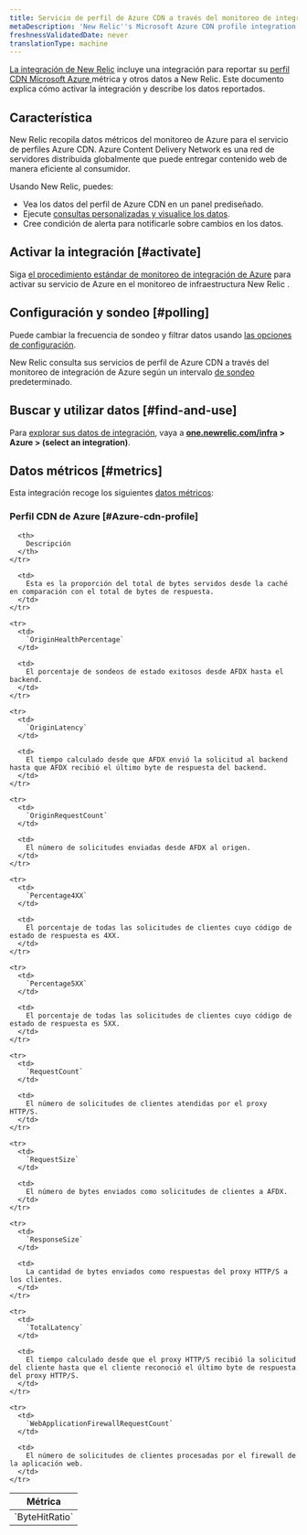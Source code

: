 ```yaml
---
title: Servicio de perfil de Azure CDN a través del monitoreo de integración de Azure
metaDescription: 'New Relic''s Microsoft Azure CDN profile integration: what data it reports and how to enable it.'
freshnessValidatedDate: never
translationType: machine
---
```


[La integración de New Relic](/docs/infrastructure/integrations-getting-started/getting-started/introduction-infrastructure-integrations) incluye una integración para reportar su [perfil CDN Microsoft Azure ](https://azure.microsoft.com/en-us/services/cdn/)métrica y otros datos a New Relic. Este documento explica cómo activar la integración y describe los datos reportados.

## Característica

New Relic recopila datos métricos del monitoreo de Azure para el servicio de perfiles Azure CDN. Azure Content Delivery Network es una red de servidores distribuida globalmente que puede entregar contenido web de manera eficiente al consumidor.

Usando New Relic, puedes:

* Vea los datos del perfil de Azure CDN en un panel prediseñado.
* Ejecute [consultas personalizadas y visualice los datos](/docs/infrastructure/integrations-getting-started/getting-started/use-integration-data-new-relic-insights).
* Cree condición de alerta para notificarle sobre cambios en los datos.

## Activar la integración [#activate]

Siga [el procedimiento estándar de monitoreo de integración de Azure](/docs/infrastructure/microsoft-azure-integrations/azure-integrations-list/azure-monitor) para activar su servicio de Azure en el monitoreo de infraestructura New Relic .

## Configuración y sondeo [#polling]

Puede cambiar la frecuencia de sondeo y filtrar datos usando [las opciones de configuración](/docs/infrastructure/microsoft-azure-integrations/azure-integrations-list/azure-monitor/#settings).

New Relic consulta sus servicios de perfil de Azure CDN a través del monitoreo de integración de Azure según un intervalo [de sondeo](/docs/infrastructure/microsoft-azure-integrations/azure-integrations-list/azure-monitor/#settings) predeterminado.

## Buscar y utilizar datos [#find-and-use]

Para [explorar sus datos de integración](/docs/infrastructure/integrations/find-use-infrastructure-integration-data), vaya a <DNT>**[one.newrelic.com/infra](https://one.newrelic.com/infra) > Azure > (select an integration)**</DNT>.

## Datos métricos [#metrics]

Esta integración recoge los siguientes [datos métricos](/docs/infrastructure/integrations-getting-started/getting-started/understand-integration-data-data-types#metric):

### Perfil CDN de Azure [#Azure-cdn-profile]

<table>
  <thead>
    <tr>
      <th style={{ width: "300px" }}>
        Métrica
      </th>

      <th>
        Descripción
      </th>
    </tr>
  </thead>

  <tbody>
    <tr>
      <td>
        `ByteHitRatio`
      </td>

      <td>
        Esta es la proporción del total de bytes servidos desde la caché en comparación con el total de bytes de respuesta.
      </td>
    </tr>

    <tr>
      <td>
        `OriginHealthPercentage`
      </td>

      <td>
        El porcentaje de sondeos de estado exitosos desde AFDX hasta el backend.
      </td>
    </tr>

    <tr>
      <td>
        `OriginLatency`
      </td>

      <td>
        El tiempo calculado desde que AFDX envió la solicitud al backend hasta que AFDX recibió el último byte de respuesta del backend.
      </td>
    </tr>

    <tr>
      <td>
        `OriginRequestCount`
      </td>

      <td>
        El número de solicitudes enviadas desde AFDX al origen.
      </td>
    </tr>

    <tr>
      <td>
        `Percentage4XX`
      </td>

      <td>
        El porcentaje de todas las solicitudes de clientes cuyo código de estado de respuesta es 4XX.
      </td>
    </tr>

    <tr>
      <td>
        `Percentage5XX`
      </td>

      <td>
        El porcentaje de todas las solicitudes de clientes cuyo código de estado de respuesta es 5XX.
      </td>
    </tr>

    <tr>
      <td>
        `RequestCount`
      </td>

      <td>
        El número de solicitudes de clientes atendidas por el proxy HTTP/S.
      </td>
    </tr>

    <tr>
      <td>
        `RequestSize`
      </td>

      <td>
        El número de bytes enviados como solicitudes de clientes a AFDX.
      </td>
    </tr>

    <tr>
      <td>
        `ResponseSize`
      </td>

      <td>
        La cantidad de bytes enviados como respuestas del proxy HTTP/S a los clientes.
      </td>
    </tr>

    <tr>
      <td>
        `TotalLatency`
      </td>

      <td>
        El tiempo calculado desde que el proxy HTTP/S recibió la solicitud del cliente hasta que el cliente reconoció el último byte de respuesta del proxy HTTP/S.
      </td>
    </tr>

    <tr>
      <td>
        `WebApplicationFirewallRequestCount`
      </td>

      <td>
        El número de solicitudes de clientes procesadas por el firewall de la aplicación web.
      </td>
    </tr>
  </tbody>
</table>

